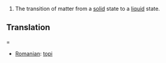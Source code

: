 #The transition of matter from a [[solid]] state to a [[liquid]] state.

==Translation===
*[[Romanian]]: [[topi]]